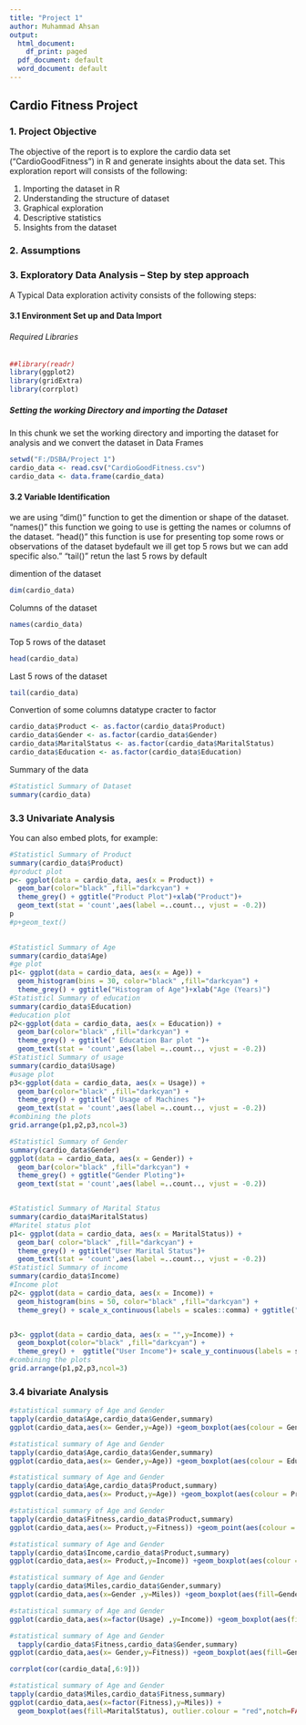 ```yaml
---
title: "Project 1"
author: Muhammad Ahsan
output:
  html_document:
    df_print: paged
  pdf_document: default
  word_document: default
---
```



## Cardio Fitness Project

### 1. Project Objective
The  objective  of  the  report  is  to  explore  the  cardio  data  set  (“CardioGoodFitness”)  in  R  and generate insights about the data set. 
This exploration report will consists of the following: 
 
  1. Importing the dataset in R      
  2. Understanding the structure of dataset      
  3. Graphical exploration      
  4. Descriptive statistics      
  5. Insights from the dataset 

### 2. Assumptions






### 3.  Exploratory Data Analysis – Step by step approach
A Typical Data exploration activity consists of the following steps: 
 
#### 3.1 Environment Set up and Data Import 

###### Required Libraries 

```r
##library(readr)
library(ggplot2)
library(gridExtra)
library(corrplot)
```


##### Setting the working Directory and importing the Dataset
In this chunk we set the working directory and importing the dataset for analysis and we convert the dataset in Data Frames

```r
setwd("F:/DSBA/Project 1")
cardio_data <- read.csv("CardioGoodFitness.csv")
cardio_data <- data.frame(cardio_data)
```


#### 3.2 Variable Identification
we are using "dim()" function to get the dimention or shape of the dataset.
"names()" this function we going to use is getting the names or columns of the dataset.
"head()" this function is use for presenting top some rows or observations of the dataset bydefault we ill get top 5 rows but we can add specific also."
"tail()" retun the last 5 rows by default

dimention of the dataset
```r
dim(cardio_data)
```

Columns of the dataset
```r
names(cardio_data)
```
Top 5 rows of the dataset
```r
head(cardio_data)
```
Last 5 rows of the dataset
```r
tail(cardio_data)
```
Convertion of some columns datatype cracter to factor
```r
cardio_data$Product <- as.factor(cardio_data$Product)
cardio_data$Gender <- as.factor(cardio_data$Gender)
cardio_data$MaritalStatus <- as.factor(cardio_data$MaritalStatus)
cardio_data$Education <- as.factor(cardio_data$Education)
```

Summary of the data 
```r
#Statisticl Summary of Dataset
summary(cardio_data)
```
### 3.3  Univariate Analysis

You can also embed plots, for example:
```r
#Statisticl Summary of Product 
summary(cardio_data$Product)
#product plot 
p<- ggplot(data = cardio_data, aes(x = Product)) + 
  geom_bar(color="black" ,fill="darkcyan") +
  theme_grey() + ggtitle("Product Plot")+xlab("Product")+
  geom_text(stat = 'count',aes(label =..count.., vjust = -0.2))
p
#p+geom_text()
    
```

```r
#Statisticl Summary of Age
summary(cardio_data$Age)
#ge plot 
p1<- ggplot(data = cardio_data, aes(x = Age)) + 
  geom_histogram(bins = 30, color="black" ,fill="darkcyan") +
  theme_grey() + ggtitle("Histogram of Age")+xlab("Age (Years)")
#Statisticl Summary of education
summary(cardio_data$Education)
#education plot 
p2<-ggplot(data = cardio_data, aes(x = Education)) + 
  geom_bar(color="black" ,fill="darkcyan") +
  theme_grey() + ggtitle(" Education Bar plot ")+
  geom_text(stat = 'count',aes(label =..count.., vjust = -0.2))
#Statisticl Summary of usage
summary(cardio_data$Usage)
#usage plot 
p3<-ggplot(data = cardio_data, aes(x = Usage)) + 
  geom_bar(color="black" ,fill="darkcyan") +
  theme_grey() + ggtitle(" Usage of Machines ")+
  geom_text(stat = 'count',aes(label =..count.., vjust = -0.2))
#combining the plots
grid.arrange(p1,p2,p3,ncol=3)
```

```r
#Statisticl Summary of Gender
summary(cardio_data$Gender)
ggplot(data = cardio_data, aes(x = Gender)) + 
  geom_bar(color="black" ,fill="darkcyan") +
  theme_grey() + ggtitle("Gender Ploting")+
  geom_text(stat = 'count',aes(label =..count.., vjust = -0.2))
```

```r
```

```r
#Statisticl Summary of Marital Status
summary(cardio_data$MaritalStatus)
#Maritel status plot 
p1<- ggplot(data = cardio_data, aes(x = MaritalStatus)) + 
  geom_bar( color="black" ,fill="darkcyan") +
  theme_grey() + ggtitle("User Marital Status")+
  geom_text(stat = 'count',aes(label =..count.., vjust = -0.2))
#Statisticl Summary of income
summary(cardio_data$Income)
#Income plot
p2<- ggplot(data = cardio_data, aes(x = Income)) + 
  geom_histogram(bins = 50, color="black" ,fill="darkcyan") +
  theme_grey() + scale_x_continuous(labels = scales::comma) + ggtitle("Histogram Of User Income")


p3<- ggplot(data = cardio_data, aes(x = "",y=Income)) + 
  geom_boxplot(color="black" ,fill="darkcyan") +
  theme_grey() +  ggtitle("User Income")+ scale_y_continuous(labels = scales::comma) 
#combining the plots
grid.arrange(p1,p2,p3,ncol=3)
```

### 3.4  bivariate Analysis

```r
#statistical summary of Age and Gender
tapply(cardio_data$Age,cardio_data$Gender,summary)
ggplot(cardio_data,aes(x= Gender,y=Age)) +geom_boxplot(aes(colour = Gender), outlier.colour = "red",notch=TRUE) 
```

```r
#statistical summary of Age and Gender
tapply(cardio_data$Age,cardio_data$Gender,summary)
ggplot(cardio_data,aes(x= Gender,y=Age)) +geom_boxplot(aes(colour = Education), outlier.colour = "red",notch=FALSE) 

```

```r
#statistical summary of Age and Gender
tapply(cardio_data$Age,cardio_data$Product,summary)
ggplot(cardio_data,aes(x= Product,y=Age)) +geom_boxplot(aes(colour = Product), outlier.colour = "red",notch=FALSE) 

```

```r
#statistical summary of Age and Gender
tapply(cardio_data$Fitness,cardio_data$Product,summary)
ggplot(cardio_data,aes(x= Product,y=Fitness)) +geom_point(aes(colour = Product), outlier.colour = "red",notch=FALSE) 

```

```r
#statistical summary of Age and Gender
tapply(cardio_data$Income,cardio_data$Product,summary)
ggplot(cardio_data,aes(x= Product,y=Income)) +geom_boxplot(aes(colour = Product), outlier.colour = "red",notch=FALSE) + scale_y_continuous(labels = scales::comma)

```

```r
#statistical summary of Age and Gender
tapply(cardio_data$Miles,cardio_data$Gender,summary)
ggplot(cardio_data,aes(x=Gender ,y=Miles)) +geom_boxplot(aes(fill=Gender), outlier.colour = "red",notch=FALSE) + scale_y_continuous(labels = scales::comma)
```

```r
#statistical summary of Age and Gender
ggplot(cardio_data,aes(x=factor(Usage) ,y=Income)) +geom_boxplot(aes(fill=Usage), outlier.colour = "red",notch=FALSE) + scale_y_continuous(labels = scales::comma)
```

```r
#statistical summary of Age and Gender
  tapply(cardio_data$Fitness,cardio_data$Gender,summary)
ggplot(cardio_data,aes(x= Gender,y=Fitness)) +geom_boxplot(aes(fill=Gender), outlier.colour = "red",notch=FALSE) 
```

```r
corrplot(cor(cardio_data[,6:9]))
```

```r
#statistical summary of Age and Gender
tapply(cardio_data$Miles,cardio_data$Fitness,summary)
ggplot(cardio_data,aes(x=factor(Fitness),y=Miles)) +
  geom_boxplot(aes(fill=MaritalStatus), outlier.colour = "red",notch=FALSE) 
```

```r

```